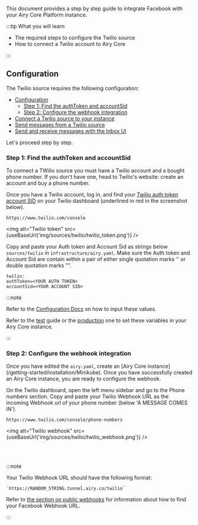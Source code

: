 
This document provides a step by step guide to integrate Facebook with your Airy
Core Platform instance.

:::tip What you will learn

- The required steps to configure the Twilio source
- How to connect a Twilio account to Airy Core

:::

## Configuration

The Twilio source requires the following configuration:

- [Configuration](#configuration)
  - [Step 1: Find the authToken and accountSid](#step-1-find-the-authToken-and-accountSid)
  - [Step 2: Configure the webhook integration](#step-2-configure-the-webhook-integration)
- [Connect a Twilio source to your instance](#connect-a-twilio-source-to-your-instance)
- [Send messages from a Twilio source](#send-messages-from-a-twilio-source)
- [Send and receive messages with the Inbox UI](#send-and-receive-messages-with-the-inbox-ui)

Let's proceed step by step.

### Step 1: Find the authToken and accountSid

To connect a TWilio source you must have a Twilio account and a bought phone number. If you don't have one, head to Twilio's website: create an account
and buy a phone number.

Once you have a Twilio account, log in, and find your [Twilio auth
token account SID](https://support.twilio.com/hc/en-us/articles/223136027-Auth-Tokens-and-How-to-Change-Them)
on your Twilio dashboard (underlined in red in the screenshot below).

```
https://www.twilio.com/console
```

<img alt="Twilio token" src={useBaseUrl('img/sources/twilio/twilio_token.png')} />

Copy and paste your Auth token and Account Sid as strings below `sources/twilio` in `infrastructure/airy.yaml`.
Make sure the Auth token and Account Sid are contain within a pair of either single quotation marks '' or double quotation marks "".

```
twilio:
authToken=<YOUR AUTH TOKEN>
accountSid=<YOUR ACCOUNT SID>
```

:::note

Refer to the [Configuration
Docs](/getting-started/installation/configuration.md#components) on how to input
these values.

Refer to the [test](getting-started/installation/minikube.md#connect-sources)
guide or the
[production](getting-started/installation/production.md#connect-sources) one to
set these variables in your Airy Core instance.

:::

### Step 2: Configure the webhook integration

Once you have edited the `airy.yaml`, create an [Airy Core instance]
(/getting-started/installation/Minikube). Once you have successfully created an Airy Core instance, you are ready to configure
the webhook.

On the Twilio dashboard, open the left menu sidebar and
go to the Phone numbers section. Copy and paste your Twilio Webhook URL as the incoming Webhook url of your phone number (below 'A MESSAGE
COMES IN').

```
https://www.twilio.com/console/phone-numbers
```

<img alt="Twilio webhook" src={useBaseUrl('img/sources/twilio/twilio_webhook.png')} />

<br />
<br />

:::note

Your Twilio Webhook URL should have the following format:

```
`https://RANDOM_STRING.tunnel.airy.co/twilio`
```

Refer to [the section on public webhooks](/getting-started/installation/minikube#public-webhooks) for information about how to find your Facebook Webhook URL.

:::
